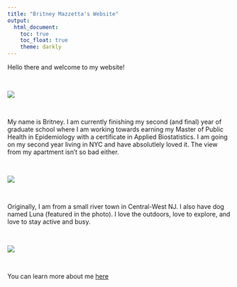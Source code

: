 ```yaml
---
title: "Britney Mazzetta's Website"
output: 
  html_document:
    toc: true
    toc_float: true
    theme: darkly
---
```


Hello there and welcome to my website!

$~$
 
![](PFZ_0420.JPG)

$~$
 
My name is Britney. I am currently finishing my second (and final) year of graduate school where I am working towards earning my Master of Public Health in Epidemiology with a certificate in Applied Biostatistics. I am going on my second year living in NYC and have absolutlely loved it. The view from my apartment isn't so bad either.

$~$
 
![](IMG_9343.JPG)

$~$
 
Originally, I am from a small river town in Central-West NJ. I also have dog named Luna (featured in the photo). I love the outdoors, love to explore, and love to stay active and busy.

$~$
 
![](IMG_9133.JPG)

$~$
 
You can learn more about me [here](about_me.html)